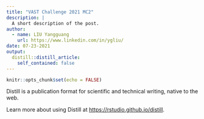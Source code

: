 ```yaml
---
title: "VAST Challenge 2021 MC2"
description: |
  A short description of the post.
author:
  - name: LIU Yangguang
    url: https://www.linkedin.com/in/ygliu/
date: 07-23-2021
output:
  distill::distill_article:
    self_contained: false
---
```



```r
knitr::opts_chunk$set(echo = FALSE)
```

Distill is a publication format for scientific and technical writing, native to the web.

Learn more about using Distill at <https://rstudio.github.io/distill>.



